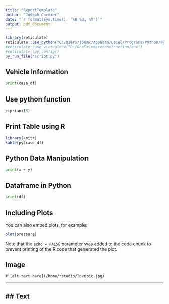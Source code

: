 ```yaml
---
title: "ReportTemplate"
author: "Joseph Cormier"
date: "`r format(Sys.time(), '%B %d, %Y')`"
output: pdf_document
---
```



```r
library(reticulate)
reticulate::use_python("C:/Users/joemc/AppData/Local/Programs/Python/Python38")
#reticulate::use_virtualenv("D:/OneDrive/reconstruction/env")
#reticulate::py_config()
py_run_file("script.py")
```


## Vehicle Information
```python
print(case_df)
```

## Use python function
```python
cipriani(5)
```

## Print Table using R
```r
library(knitr)
kable(py$case_df)
```


## Python Data Manipulation
```python
print(x + y)
```


## Dataframe in Python
```python
print(df)

```



## Including Plots

You can also embed plots, for example:

```r
plot(pressure)
```


Note that the `echo = FALSE` parameter was added to the code chunk to prevent printing of the R code that generated the plot.

## Image

```
#![alt text here](/home/rstudio/lovepic.jpg)

```


---

## Text
---
